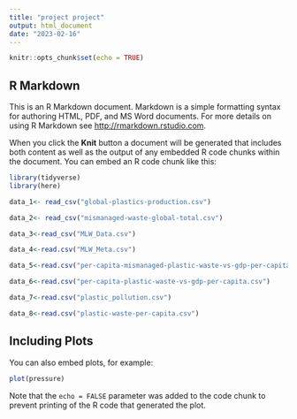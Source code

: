 ```yaml
---
title: "project project"
output: html_document
date: "2023-02-16"
---
```


```r
knitr::opts_chunk$set(echo = TRUE)
```

## R Markdown

This is an R Markdown document. Markdown is a simple formatting syntax for authoring HTML, PDF, and MS Word documents. For more details on using R Markdown see <http://rmarkdown.rstudio.com>.

When you click the **Knit** button a document will be generated that includes both content as well as the output of any embedded R code chunks within the document. You can embed an R code chunk like this:

```r
library(tidyverse)
library(here)
```



```r
data_1<- read_csv("global-plastics-production.csv")
```
```r
data_2<- read_csv("mismanaged-waste-global-total.csv")
```
```r
data_3<-read_csv("MLW_Data.csv")
```
```r
data_4<-read.csv("MLW_Meta.csv")
```
```r
data_5<-read.csv("per-capita-mismanaged-plastic-waste-vs-gdp-per-capita.csv")
```
```r
data_6<-read.csv("per-capita-plastic-waste-vs-gdp-per-capita.csv")
```
```r
data_7<-read.csv("plastic_pollution.csv")
```
```r
data_8<-read.csv("plastic-waste-per-capita.csv")
```

## Including Plots

You can also embed plots, for example:

```r
plot(pressure)
```

Note that the `echo = FALSE` parameter was added to the code chunk to prevent printing of the R code that generated the plot.
